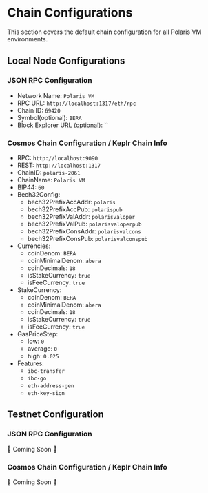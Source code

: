 # Chain Configurations

This section covers the default chain configuration for all Polaris VM 
environments.
## Local Node Configurations

### JSON RPC Configuration
- Network Name: `Polaris VM`
- RPC URL: `http://localhost:1317/eth/rpc`
- Chain ID: `69420`
- Symbol(optional): `BERA`
- Block Explorer URL (optional): ``

### Cosmos Chain Configuration / Keplr Chain Info
- RPC: `http://localhost:9090`
- REST: `http://localhost:1317`
- ChainID: `polaris-2061`
- ChainName: `Polaris VM`
- BIP44: `60`
- Bech32Config:
    - bech32PrefixAccAddr: `polaris`
    - bech32PrefixAccPub: `polarispub`
    - bech32PrefixValAddr: `polarisvaloper`
    - bech32PrefixValPub: `polarisvaloperpub`
    - bech32PrefixConsAddr: `polarisvalcons`
    - bech32PrefixConsPub: `polarisvalconspub`
- Currencies:
    - coinDenom: `BERA`
    - coinMinimalDenom: `abera`
    - coinDecimals: `18`
    - isStakeCurrency: `true`
    - isFeeCurrency: `true`
- StakeCurrency:
    - coinDenom: `BERA`
    - coinMinimalDenom: `abera`
    - coinDecimals: `18`
    - isStakeCurrency: `true`
    - isFeeCurrency: `true`
- GasPriceStep:
    - low: `0`
    - average: `0`
    - high: `0.025`
- Features:
    - `ibc-transfer`
    - `ibc-go`
    - `eth-address-gen`
    - `eth-key-sign`
## Testnet Configuration

### JSON RPC Configuration
🚧 Coming Soon 🚧

### Cosmos Chain Configuration / Keplr Chain Info
🚧 Coming Soon 🚧
